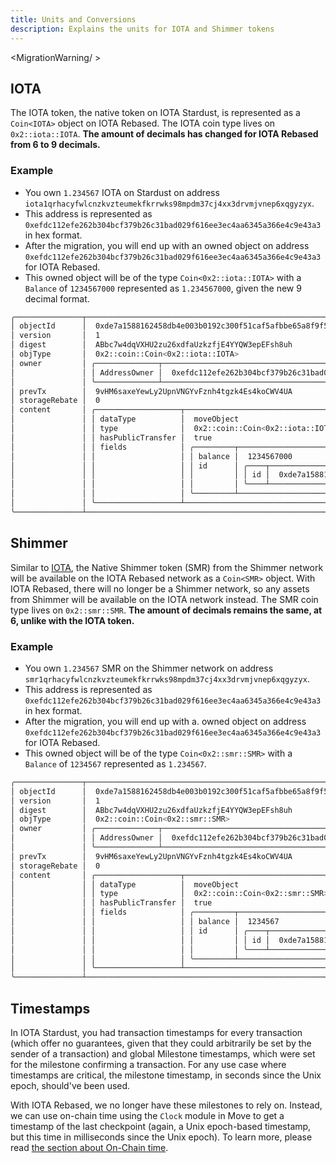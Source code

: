 ```yaml
---
title: Units and Conversions
description: Explains the units for IOTA and Shimmer tokens
---
```


<MigrationWarning/ >

## IOTA

The IOTA token, the native token on IOTA Stardust, is represented as a `Coin<IOTA>` object on IOTA Rebased. The IOTA coin type lives on `0x2::iota::IOTA`. **The amount of decimals has changed for IOTA Rebased from 6 to 9 decimals.**

### Example

- You own `1.234567` IOTA on Stardust on address `iota1qrhacyfwlcnzkvzteumekfkrrwks98mpdm37cj4xx3drvmjvnep6xqgyzyx`.
- This address is represented as `0xefdc112efe262b304bcf379b26c31bad029f616ee3ec4aa6345a366e4c9e43a3` in hex format.
- After the migration, you will end up with an owned object on address `0xefdc112efe262b304bcf379b26c31bad029f616ee3ec4aa6345a366e4c9e43a3` for IOTA Rebased.
- This owned object will be of the type `Coin<0x2::iota::IOTA>` with a `Balance` of `1234567000` represented as `1.234567000`, given the new 9 decimal format.

```bash
╭───────────────┬─────────────────────────────────────────────────────────────────────────────────────────────────────────────────────╮
│ objectId      │  0xde7a1588162458db4e003b0192c300f51caf5afbbe65a8f9f56964cfaddb3c30                                                 │
│ version       │  1                                                                                                                  │
│ digest        │  ABbc7w4dqVXHU2zu26xdfaUzkzfjE4YYQW3epEFsh8uh                                                                       │
│ objType       │  0x2::coin::Coin<0x2::iota::IOTA>                                                                                   │
│ owner         │ ╭──────────────┬──────────────────────────────────────────────────────────────────────╮                             │
│               │ │ AddressOwner │  0xefdc112efe262b304bcf379b26c31bad029f616ee3ec4aa6345a366e4c9e43a3  │                             │
│               │ ╰──────────────┴──────────────────────────────────────────────────────────────────────╯                             │
│ prevTx        │  9vHM6saxeYewLy2UpnVNGYvFznh4tgzk4Es4koCWV4UA                                                                       │
│ storageRebate │  0                                                                                                                  │
│ content       │ ╭───────────────────┬─────────────────────────────────────────────────────────────────────────────────────────────╮ │
│               │ │ dataType          │  moveObject                                                                                 │ │
│               │ │ type              │  0x2::coin::Coin<0x2::iota::IOTA>                                                           │ │
│               │ │ hasPublicTransfer │  true                                                                                       │ │
│               │ │ fields            │ ╭─────────┬───────────────────────────────────────────────────────────────────────────────╮ │ │
│               │ │                   │ │ balance │  1234567000                                                                   │ │ │
│               │ │                   │ │ id      │ ╭────┬──────────────────────────────────────────────────────────────────────╮ │ │ │
│               │ │                   │ │         │ │ id │  0xde7a1588162458db4e003b0192c300f51caf5afbbe65a8f9f56964cfaddb3c30  │ │ │ │
│               │ │                   │ │         │ ╰────┴──────────────────────────────────────────────────────────────────────╯ │ │ │
│               │ │                   │ ╰─────────┴───────────────────────────────────────────────────────────────────────────────╯ │ │
│               │ ╰───────────────────┴─────────────────────────────────────────────────────────────────────────────────────────────╯ │
╰───────────────┴─────────────────────────────────────────────────────────────────────────────────────────────────────────────────────╯
```

## Shimmer

Similar to [IOTA](#iota), the Native Shimmer token (SMR) from the Shimmer network will be available on the IOTA Rebased network as a `Coin<SMR>` object. With IOTA Rebased, there will no longer be a Shimmer network, so any assets from Shimmer will be available on the IOTA network instead. The SMR coin type lives on `0x2::smr::SMR`. **The amount of decimals remains the same, at 6, unlike with the IOTA token.**

### Example

- You own `1.234567` SMR on the Shimmer network on address `smr1qrhacyfwlcnzkvzteumekfkrrwks98mpdm37cj4xx3drvmjvnep6xqgyzyx`.
- This address is represented as `0xefdc112efe262b304bcf379b26c31bad029f616ee3ec4aa6345a366e4c9e43a3` in hex format.
- After the migration, you will end up with a. owned object on address `0xefdc112efe262b304bcf379b26c31bad029f616ee3ec4aa6345a366e4c9e43a3` for IOTA Rebased.
- This owned object will be of the type `Coin<0x2::smr::SMR>` with a `Balance` of `1234567` represented as `1.234567`.

```bash
╭───────────────┬─────────────────────────────────────────────────────────────────────────────────────────────────────────────────────╮
│ objectId      │  0xde7a1588162458db4e003b0192c300f51caf5afbbe65a8f9f56964cfaddb3c30                                                 │
│ version       │  1                                                                                                                  │
│ digest        │  ABbc7w4dqVXHU2zu26xdfaUzkzfjE4YYQW3epEFsh8uh                                                                       │
│ objType       │  0x2::coin::Coin<0x2::smr::SMR>                                                                                     │
│ owner         │ ╭──────────────┬──────────────────────────────────────────────────────────────────────╮                             │
│               │ │ AddressOwner │  0xefdc112efe262b304bcf379b26c31bad029f616ee3ec4aa6345a366e4c9e43a3  │                             │
│               │ ╰──────────────┴──────────────────────────────────────────────────────────────────────╯                             │
│ prevTx        │  9vHM6saxeYewLy2UpnVNGYvFznh4tgzk4Es4koCWV4UA                                                                       │
│ storageRebate │  0                                                                                                                  │
│ content       │ ╭───────────────────┬─────────────────────────────────────────────────────────────────────────────────────────────╮ │
│               │ │ dataType          │  moveObject                                                                                 │ │
│               │ │ type              │  0x2::coin::Coin<0x2::smr::SMR>                                                             │ │
│               │ │ hasPublicTransfer │  true                                                                                       │ │
│               │ │ fields            │ ╭─────────┬───────────────────────────────────────────────────────────────────────────────╮ │ │
│               │ │                   │ │ balance │  1234567                                                                      │ │ │
│               │ │                   │ │ id      │ ╭────┬──────────────────────────────────────────────────────────────────────╮ │ │ │
│               │ │                   │ │         │ │ id │  0xde7a1588162458db4e003b0192c300f51caf5afbbe65a8f9f56964cfaddb3c30  │ │ │ │
│               │ │                   │ │         │ ╰────┴──────────────────────────────────────────────────────────────────────╯ │ │ │
│               │ │                   │ ╰─────────┴───────────────────────────────────────────────────────────────────────────────╯ │ │
│               │ ╰───────────────────┴─────────────────────────────────────────────────────────────────────────────────────────────╯ │
╰───────────────┴─────────────────────────────────────────────────────────────────────────────────────────────────────────────────────╯
```

## Timestamps

In IOTA Stardust, you had transaction timestamps for every transaction (which offer no guarantees, given that they could arbitrarily be set by the sender of a transaction) and global Milestone timestamps, which were set for the milestone confirming a transaction. For any use case where timestamps are critical, the milestone timestamp, in seconds since the Unix epoch, should've been used. 

With IOTA Rebased, we no longer have these milestones to rely on. Instead, we can use on-chain time using the `Clock` module in Move to get a timestamp of the last checkpoint (again, a Unix epoch-based timestamp, but this time in milliseconds since the Unix epoch). To learn more, please read [the section about On-Chain time](../iota-101/access-time.mdx). 